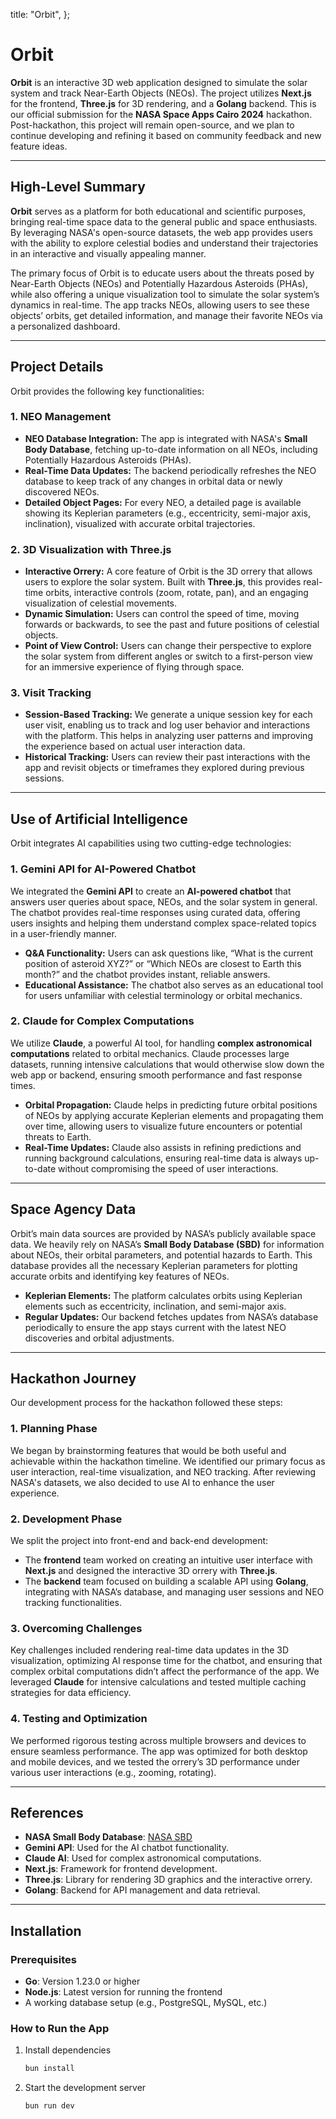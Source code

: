   title: "Orbit",
};

# Orbit

**Orbit** is an interactive 3D web application designed to simulate the solar system and track Near-Earth Objects (NEOs). The project utilizes **Next.js** for the frontend, **Three.js** for 3D rendering, and a **Golang** backend. This is our official submission for the **NASA Space Apps Cairo 2024** hackathon. Post-hackathon, this project will remain open-source, and we plan to continue developing and refining it based on community feedback and new feature ideas.

---

## High-Level Summary

**Orbit** serves as a platform for both educational and scientific purposes, bringing real-time space data to the general public and space enthusiasts. By leveraging NASA's open-source datasets, the web app provides users with the ability to explore celestial bodies and understand their trajectories in an interactive and visually appealing manner.

The primary focus of Orbit is to educate users about the threats posed by Near-Earth Objects (NEOs) and Potentially Hazardous Asteroids (PHAs), while also offering a unique visualization tool to simulate the solar system’s dynamics in real-time. The app tracks NEOs, allowing users to see these objects’ orbits, get detailed information, and manage their favorite NEOs via a personalized dashboard.

---

## Project Details

Orbit provides the following key functionalities:

### **1. NEO Management**

- **NEO Database Integration:** The app is integrated with NASA's **Small Body Database**, fetching up-to-date information on all NEOs, including Potentially Hazardous Asteroids (PHAs).
- **Real-Time Data Updates:** The backend periodically refreshes the NEO database to keep track of any changes in orbital data or newly discovered NEOs.
- **Detailed Object Pages:** For every NEO, a detailed page is available showing its Keplerian parameters (e.g., eccentricity, semi-major axis, inclination), visualized with accurate orbital trajectories.

### **2. 3D Visualization with Three.js**

- **Interactive Orrery:** A core feature of Orbit is the 3D orrery that allows users to explore the solar system. Built with **Three.js**, this provides real-time orbits, interactive controls (zoom, rotate, pan), and an engaging visualization of celestial movements.
- **Dynamic Simulation:** Users can control the speed of time, moving forwards or backwards, to see the past and future positions of celestial objects.
- **Point of View Control:** Users can change their perspective to explore the solar system from different angles or switch to a first-person view for an immersive experience of flying through space.

### **3. Visit Tracking**

- **Session-Based Tracking:** We generate a unique session key for each user visit, enabling us to track and log user behavior and interactions with the platform. This helps in analyzing user patterns and improving the experience based on actual user interaction data.
- **Historical Tracking:** Users can review their past interactions with the app and revisit objects or timeframes they explored during previous sessions.

---

## Use of Artificial Intelligence

Orbit integrates AI capabilities using two cutting-edge technologies:

### **1. Gemini API for AI-Powered Chatbot**

We integrated the **Gemini API** to create an **AI-powered chatbot** that answers user queries about space, NEOs, and the solar system in general. The chatbot provides real-time responses using curated data, offering users insights and helping them understand complex space-related topics in a user-friendly manner.

- **Q&A Functionality:** Users can ask questions like, “What is the current position of asteroid XYZ?” or “Which NEOs are closest to Earth this month?” and the chatbot provides instant, reliable answers.
- **Educational Assistance:** The chatbot also serves as an educational tool for users unfamiliar with celestial terminology or orbital mechanics.

### **2. Claude for Complex Computations**

We utilize **Claude**, a powerful AI tool, for handling **complex astronomical computations** related to orbital mechanics. Claude processes large datasets, running intensive calculations that would otherwise slow down the web app or backend, ensuring smooth performance and fast response times.

- **Orbital Propagation:** Claude helps in predicting future orbital positions of NEOs by applying accurate Keplerian elements and propagating them over time, allowing users to visualize future encounters or potential threats to Earth.
- **Real-Time Updates:** Claude also assists in refining predictions and running background calculations, ensuring real-time data is always up-to-date without compromising the speed of user interactions.

---

## Space Agency Data

Orbit’s main data sources are provided by NASA’s publicly available space data. We heavily rely on NASA’s **Small Body Database (SBD)** for information about NEOs, their orbital parameters, and potential hazards to Earth. This database provides all the necessary Keplerian parameters for plotting accurate orbits and identifying key features of NEOs.

- **Keplerian Elements:** The platform calculates orbits using Keplerian elements such as eccentricity, inclination, and semi-major axis.
- **Regular Updates:** Our backend fetches updates from NASA’s database periodically to ensure the app stays current with the latest NEO discoveries and orbital adjustments.

---

## Hackathon Journey

Our development process for the hackathon followed these steps:

### **1. Planning Phase**

We began by brainstorming features that would be both useful and achievable within the hackathon timeline. We identified our primary focus as user interaction, real-time visualization, and NEO tracking. After reviewing NASA's datasets, we also decided to use AI to enhance the user experience.

### **2. Development Phase**

We split the project into front-end and back-end development:

- The **frontend** team worked on creating an intuitive user interface with **Next.js** and designed the interactive 3D orrery with **Three.js**.
- The **backend** team focused on building a scalable API using **Golang**, integrating with NASA’s database, and managing user sessions and NEO tracking functionalities.

### **3. Overcoming Challenges**

Key challenges included rendering real-time data updates in the 3D visualization, optimizing AI response time for the chatbot, and ensuring that complex orbital computations didn’t affect the performance of the app. We leveraged **Claude** for intensive calculations and tested multiple caching strategies for data efficiency.

### **4. Testing and Optimization**

We performed rigorous testing across multiple browsers and devices to ensure seamless performance. The app was optimized for both desktop and mobile devices, and we tested the orrery’s 3D performance under various user interactions (e.g., zooming, rotating).

---

## References

- **NASA Small Body Database**: [NASA SBD](https://ssd.jpl.nasa.gov/tools/sbdb_query.html)
- **Gemini API**: Used for the AI chatbot functionality.
- **Claude AI**: Used for complex astronomical computations.
- **Next.js**: Framework for frontend development.
- **Three.js**: Library for rendering 3D graphics and the interactive orrery.
- **Golang**: Backend for API management and data retrieval.

---

## Installation

### Prerequisites

- **Go**: Version 1.23.0 or higher
- **Node.js**: Latest version for running the frontend
- A working database setup (e.g., PostgreSQL, MySQL, etc.)

### How to Run the App

1. Install dependencies
   ```bash
   bun install
   ```
2. Start the development server
   ```bash
   bun run dev
   ```
